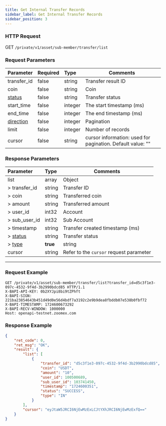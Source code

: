 ```yaml
---
title: Get Internal Transfer Records
sidebar_label: Get Internal Transfer Records
sidebar_position: 3
---
```


### HTTP Request
GET `/private/v1/asset/sub-member/transfer/list`

### Request Parameters
| Parameter | Required | Type | Comments|
|:----- |:-------|:-----|------ |
|transfer_id |false |string |Transfer result ID|
|coin |false |string |Coin |
|[status](../asset/enum#transferstatus-status) |false |string |Transfer status |
|start_time |false |integer |The start timestamp (ms) |
|end_time |false |integer |The end timestamp (ms) |
|[direction](../asset/enum#assetdirection-direction) |false |integer |Pagination |
|limit |false |integer |Number of records|
|cursor |false |string |cursor information: used for pagination. Default value: ""|

### Response Parameters
| Parameter | Type | Comments|
|:----- |:-----|----- |
|list |array|Object |
|> transfer_id |string |Transfer ID |
|> coin |string |Transferred coin |
|> amount |string |Transferred amount |
|> user_id |int32 |Account |
|> sub_user_id |int32 |Sub Account |
|> timestamp |string |Transfer created timestamp (ms) |
|> [status](../asset/enum#transferstatus-status) |string |Transfer status |
|> [type](../asset/enum#transfertype-type) |**true** |string |Determines the direction of transfer |
|cursor |string|Refer to the `cursor` request parameter |

---

### Request Example

```shell
GET /private/v1/asset/sub-member/transfer/list?transfer_id=d5c3f1e3-097c-4532-9f4d-3b2990bdcd85 HTTP/1.1
X-BAPI-API-KEY: 0b2XYJpi8bi9tZPhft
X-BAPI-SIGN: 221ba23854643b451d49d0e56d4bdf7a3192c2e9b9dea8fbddb07e538b0fbf72
X-BAPI-TIMESTAMP: 1724600673292
X-BAPI-RECV-WINDOW: 1000000
Host: openapi-testnet.zoomex.com
```

### Response Example

```json
{
    "ret_code": 0,
    "ret_msg": "OK",
    "result": {
        "list": [
            {
                "transfer_id": "d5c3f1e3-097c-4532-9f4d-3b2990bdcd85",
                "coin": "USDT",
                "amount": "10",
                "user_id": 100500689,
                "sub_user_id": 103741450,
                "timestamp": "1724600351",
                "status": "SUCCESS",
                "type": "IN"
            }
        ],
        "cursor": "eyJtaW5JRCI6NjEwMzExLCJtYXhJRCI6NjEwMzExfQ=="
    }
}
```
